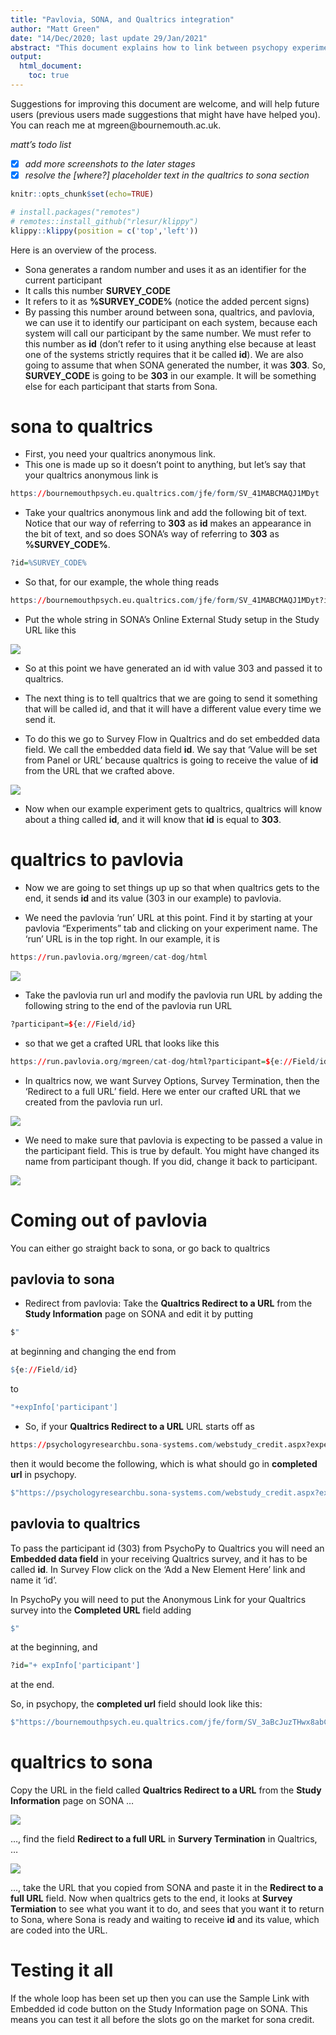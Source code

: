 ```yaml
---
title: "Pavlovia, SONA, and Qualtrics integration"
author: "Matt Green"
date: "14/Dec/2020; last update 29/Jan/2021"
abstract: "This document explains how to link between psychopy experiments on pavlovia, and other systems like sona, and qualtrics, while preserving the same participant number, such that responses on all the systems can be identified later as having come from the same participant, without resorting to using personal information that would reveal the participant's identity (sona is the only system in the loop that knows how to map the anonymous information to the identity of the person)."
output: 
  html_document:
    toc: true
---
```


Suggestions for improving this document are welcome, and will help future users (previous users made suggestions that might have have helped you). You can reach me at mgreen@bournemouth.ac.uk.

_matt's todo list_

* [x] _add more screenshots to the later stages_
* [x] _resolve the [where?] placeholder text in the qualtrics to sona section_

```r
knitr::opts_chunk$set(echo=TRUE)
```

```r
# install.packages("remotes")
# remotes::install_github("rlesur/klippy")
klippy::klippy(position = c('top','left'))
```

Here is an overview of the process.

* Sona generates a random number and uses it as an identifier for the current participant
* It calls this number __SURVEY_CODE__
* It refers to it as __%SURVEY_CODE%__ (notice the added percent signs)
* By passing this number around between sona, qualtrics, and pavlovia, we can use it to identify our participant on each system, because each system will call our participant by the same number. We must refer to this number as __id__ (don't refer to it using anything else because at least one of the systems strictly requires that it be called __id__). We are also going to assume that when SONA generated the number, it was __303__. So, __SURVEY_CODE__ is going to be __303__ in our example. It will be something else for each participant that starts from Sona.

# sona to qualtrics

* First, you need your qualtrics anonymous link.
* This one is made up so it doesn't point to anything, but let's say that your qualtrics anonymous link is

```r
https://bournemouthpsych.eu.qualtrics.com/jfe/form/SV_41MABCMAQJ1MDyt
```

* Take your qualtrics anonymous link and add the following bit of text. Notice that our way of referring to __303__ as __id__ makes an appearance in the bit of text, and so does SONA's way of referring to __303__ as __%SURVEY_CODE%__.

```r
?id=%SURVEY_CODE%
```

* So that, for our example, the whole thing reads

```r
https://bournemouthpsych.eu.qualtrics.com/jfe/form/SV_41MABCMAQJ1MDyt?id=%SURVEY_CODE%
```

* Put the whole string in SONA's Online External Study setup in the Study URL like this

![](sona-sends.png)

* So at this point we have generated an id with value 303 and passed it to qualtrics.

* The next thing is to tell qualtrics that we are going to send it something that will be called id, and that it will have a different value every time we send it.

* To do this we go to Survey Flow in Qualtrics and do set embedded data field. We call the embedded data field __id__. We say that 'Value will be set from Panel or URL' because qualtrics is going to receive the value of __id__ from the URL that we crafted above.

![](qualtrics-receives.png)

* Now when our example experiment gets to qualtrics, qualtrics will know about a thing called __id__, and it will know that __id__ is equal to __303__.

# qualtrics to pavlovia

* Now we are going to set things up up so that when qualtrics gets to the end, it sends __id__ and its value (303 in our example) to pavlovia.

* We need the pavlovia 'run' URL at this point. Find it by starting at your pavlovia "Experiments" tab and clicking on your experiment name. The 'run' URL is in the top right. In our example, it is

```r
https://run.pavlovia.org/mgreen/cat-dog/html
```

![](pavlovia-run-url.png)

* Take the pavlovia run url and modify the pavlovia run URL by adding the following string to the end of the pavlovia run URL

```r
?participant=${e://Field/id}
```

* so that we get a crafted URL that looks like this

```r
https://run.pavlovia.org/mgreen/cat-dog/html?participant=${e://Field/id}
```

* In qualtrics now, we want Survey Options, Survey Termination, then the 'Redirect to a full URL' field. Here we enter our crafted URL that we created from the pavlovia run url.

![](qualtrics-redirect-field.png)

* We need to make sure that pavlovia is expecting to be passed a value in the participant field. This is true by default. You might have changed its name from participant though. If you did, change it back to participant.

![](psychopy-participant-field.png)

# Coming out of pavlovia

You can either go straight back to sona, or go back to qualtrics

## pavlovia to sona

*	Redirect from pavlovia: Take the __Qualtrics Redirect to a URL__ from the __Study Information__ page on SONA and edit it by putting
```js
$"
```
at beginning and changing the end from 
```r
${e://Field/id}
```
to 
```r
"+expInfo['participant']
```

*	So, if your __Qualtrics Redirect to a URL__ URL starts off as
```r
https://psychologyresearchbu.sona-systems.com/webstudy_credit.aspx?experiment_id=956&credit_token=c267aa1ac1024e27a8f8ac8ea13112a5&survey_code=${e://Field/id}
```
then it would become the following, which is what should go in __completed url__ in psychopy.
```r
$"https://psychologyresearchbu.sona-systems.com/webstudy_credit.aspx?experiment_id=956&credit_token=c267aa1ac1024e27a8f8ac8ea13112a5&survey_code="+expInfo['participant']
```

## pavlovia to qualtrics

To pass the participant id (303) from PsychoPy to Qualtrics you will need an __Embedded data field__ in your receiving Qualtrics survey, and it has to be called __id__. In Survey Flow click on the 'Add a New Element Here' link and name it 'id'.

In PsychoPy you will need to put the Anonymous Link for your Qualtrics survey into the __Completed URL__ field adding 

```r
$"
```

at the beginning, and 

```r
?id="+ expInfo['participant']
```

at the end. 
 
So, in psychopy, the __completed url__ field should look like this:

```r
$"https://bournemouthpsych.eu.qualtrics.com/jfe/form/SV_3aBcJuzTHwx8abC?id="+expInfo['participant']
```

# qualtrics to sona

Copy the URL in the field called __Qualtrics Redirect to a URL__ from the __Study Information__ page on SONA ...

![](sona-redirect-to-a-url.png)

..., find the field __Redirect to a full URL__ in __Survery Termination__ in Qualtrics, ...

![](survey-termination-qualtrics-to-sona.png)

..., take the URL that you copied from SONA and paste it in the __Redirect to a full URL__ field. Now when qualtrics gets to the end, it looks at __Survey Termiation__ to see what you want it to do, and sees that you want it to return to Sona, where Sona is ready and waiting to receive __id__ and its value, which are coded into the URL.

# Testing it all

If the whole loop has been set up then you can use the Sample Link with Embedded id code button on the Study Information page on SONA. This means you can test it all before the slots go on the market for sona credit.
